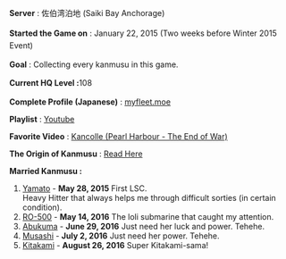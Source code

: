 '''Server''' : <span style="font-size:14px;line-height:22px;">佐伯湾泊地 (</span><span style="font-size:14px;line-height:22px;">Saiki Bay Anchorage</span><span style="font-size:14px;line-height:22px;">)</span>

<span style="font-size:14px;line-height:22px;">'''Started the Game on''' : January 22, 2015 (Two weeks before Winter 2015 Event)</span>

'''Goal''' : Collecting every kanmusu in this game.

<span style="font-size:14px;line-height:22px;">'''Current HQ Level : '''108</span>

'''Complete Profile (Japanese)''' : [https://myfleet.moe/user/19019916/top myfleet.moe]

'''Playlist''' : [https://www.youtube.com/watch?v=VxajWoOvYZU&list=PLgAY_T6QrMXB1zKpRSZDq9ryd4hgFtiEu Youtube]

'''Favorite Video''' : [https://www.youtube.com/watch?v=T38PRsnv8Yw Kancolle (Pearl Harbour - The End of War)]

'''The Origin of Kanmusu''' : [http://danbooru.donmai.us/posts/1862616?pool_id=8986 Read Here]

'''Married Kanmusu :'''
# [[Yamato]] - '''May 28, 2015''' First LSC. <br />        Heavy Hitter that always helps me through difficult sorties (in certain condition).
# [[U-511|RO-500]] - '''May 14, 2016''' The loli submarine that caught my attention.
# [[Abukuma]] - '''June 29, 2016''' Just need her luck and power. Tehehe.
# [[Musashi]] - '''July 2, 2016''' Just need her power. Tehehe.
# [[Kitakami]] - '''August 26, 2016''' Super Kitakami-sama!

<center>

</center>